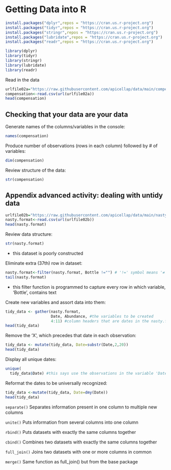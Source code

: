 # Getting Data into R

```r
install.packages("dplyr",repos = "https://cran.us.r-project.org")
install.packages("tidyr",repos = "https://cran.us.r-project.org")
install.packages("stringr",repos = "https://cran.us.r-project.org")
install.packages("lubridate",repos = "https://cran.us.r-project.org")
install.packages("readr",repos = "https://cran.us.r-project.org")
```

```r
library(dplyr)
library(tidyr)
library(stringr)
library(lubridate)
library(readr)
```


Read in the data 
```r
urlfile02a="https://raw.githubusercontent.com/apicellap/data/main/compensation.csv"
compensation<-read.csv(url(urlfile02a))
head(compensation)
```
## Checking that your data are your data

Generate names of the columns/variables in the console: 
```r
names(compensation)
```

Produce number of observations (rows in each column) followed by # of variables:
```r
dim(compensation) 
```

Review structure of the data: 
```r
str(compensation)
```

## Appendix advanced activity: dealing with untidy data

```r
urlfile02b="https://raw.githubusercontent.com/apicellap/data/main/nasty%20format.csv"
nasty.format<-read.csv(url(urlfile02b))
head(nasty.format)
```

Review data structure: 
```r
str(nasty.format)
```

- this dataset is poorly constructed 

Eliminate extra (37th) row in dataset: 
```r
nasty.format<-filter(nasty.format, Bottle !="") # '!=' symbol means '≠' 
tail(nasty.format)


```

- this filter function is programmed to capture every row in which variable, 'Bottle', contains text 

Create new variables and assort data into them:  
```r
tidy_data <- gather(nasty.format, 
                    Date, Abundance, #the variables to be created 
                    4:11) #column headers that are dates in the nasty.format dataframe 
head(tidy_data)

```

Remove the 'X', which precedes that date in each observation: 
```r
tidy_data <- mutate(tidy_data, Date=substr(Date,2,20))
head(tidy_data)
```

Display all unique dates: 
```r
unique(
  tidy_data$Date) #this says use the observations in the variable 'Date' in the 'tidy_data' dataframe
```

Reformat the dates to be universally recognized: 
```r
tidy_data <-mutate(tidy_data, Date=dmy(Date))
head(tidy_data)
```

`separate()` Separates information present in one column to multiple new columns 

`unite()` Puts information from several columns into one column 

`rbind()` Puts datasets with exactly the same columns together

`cbind()` Combines two datasets with exactly the same columns together

`full_join()` Joins two datasets with one or more columns in common 

`merge()` Same function as full_join() but from the base package

